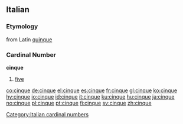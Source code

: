 ==Italian==
===Etymology===
from Latin [[quinque]]

===Cardinal Number===
'''cinque'''

# [[five]]

[[Category:Italian cardinal numbers]]

[[co:cinque]]
[[de:cinque]]
[[el:cinque]]
[[es:cinque]]
[[fr:cinque]]
[[gl:cinque]]
[[ko:cinque]]
[[hy:cinque]]
[[io:cinque]]
[[id:cinque]]
[[it:cinque]]
[[ku:cinque]]
[[hu:cinque]]
[[ja:cinque]]
[[no:cinque]]
[[pl:cinque]]
[[pt:cinque]]
[[fi:cinque]]
[[sv:cinque]]
[[zh:cinque]]